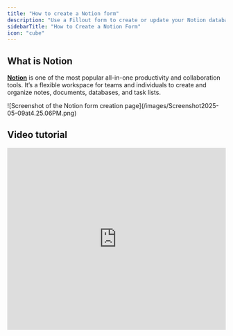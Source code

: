 ```yaml
---
title: "How to create a Notion form"
description: "Use a Fillout form to create or update your Notion databases. Embed your forms in Notion or share them anywhere."
sidebarTitle: "How to Create a Notion Form"
icon: "cube"
---
```


## What is Notion

[**Notion**](https://www.notion.so/) is one of the most popular all-in-one productivity and collaboration tools. It’s a flexible workspace for teams and individuals to create and organize notes, documents, databases, and task lists.

<Frame>
  ![Screenshot of the Notion form creation page](/images/Screenshot2025-05-09at4.25.06PM.png)
</Frame>

## Video tutorial

<Frame>
  <iframe class="notion-asset-object-fit" src="https://www.loom.com/embed/44ff36a3a09e4fbdb45f32117c0318b9" title="iframe video" frameborder="0" allowfullscreen loading="lazy" scrolling="auto" width="100%" height="420" />
</Frame>

## How it works

### 1. Create your database in Notion

<Note>
  If you already have your database created in Notion, you can skip this step.
</Note>

Create a [Notion page](https://www.notion.com/help/create-your-first-page) and type `/database`. Name your database and add a column for each question. Set the property type (e.g., Text, Select, Multi-select) and, if using Select or Multi-select, enter the answer options.

<Frame>
  ![Screenshot of the Notion form creation page](/images/Screenshot2025-02-12at4.27.01PM.png)
</Frame>

### 2. Create your form in Fillout

In your [Fillout dashboard](/https://build.fillout.com/), click `+ Make a Fillout` followed by `Connect` and choose Notion.

<Frame>
  ![Screenshot of the Notion form creation page](/images/connecttoapps.png)
</Frame>

Choose your theme (don’t worry, you can always change this later). Then, enter your **Account name** and `Connect to Notion`.

<Note>
  If you have multiple Notion workspaces, ensure you're connecting to the right one. Switch workspaces from the top right of the popup.
</Note>

`Select pages` you’d like to allow Fillout access to. You can add and remove pages to this integration anytime in your Fillout dashboard.

<Frame>
  ![Screenshot of the Notion form creation page](/images/Screenshot2025-02-12at4.22.44PM.png)
</Frame>

Then, choose the the database you’ll be using with your form.

<Frame>
  ![Screenshot of the Notion form creation page](/images/Screenshot2025-02-12at3.57.27PM.png)
</Frame>

<Note>
  **Troubleshooting:** Don’t see your database in the dropdown list? Check you have connected to the correct workspace and granted access to the page where your database is.
</Note>

### 3. Map your questions

Your `Notion Columns` now appear in the left sidebar of your Fillout form editor. Simply drag & drop to start building your form.

<Frame>
  ![Screenshot of the Notion form creation page](/images/Notion-ezgif.com-video-to-gif-converter.gif)
</Frame>

To connect a new question to your Notion database, or check an existing connection, click the `settings icon` of a field to open the right sidebar. Click **Connected**. You can also add content to the body of a Notion page. See this [help article](/help/notion-add-page-content).

<Frame>
  ![Screenshot of the Notion form creation page](/images/Screenshot2025-02-12at4.24.27PM.png)
</Frame>

<Tip>
  If you make changes in your Notion database that you want to reflect in your Fillout form, hit the Refresh Notion Connection icon <Icon name="arrows-rotate" />.
</Tip>

### 4. Publish & Share

Once you’ve finished creating your form, you’re ready to go\! Simply `Publish` and share. Form responses will now automatically populate inside your Notion database.

## Specify a condition

You can run your integration only when a specific condition is met. Check out this [guide](/help/conditional-integration).

<Check>
  **Good to know:** Fillout has many powerful features like [**branching**](/help/page-logic) and [conditional hide/appear logic](/help/conditional-hiding). No matter how complex your needs are, there’s a way to build it in Fillout.
</Check>

## Notion specific guides

<CardGroup cols={3}>
  <Card title="Update existing Notion page with a form" icon="arrow-rotate-right" iconType="regular" color="#FFC738" href="/help/notion-update-form">
    Edit existing Notion pages and pre-fill fields with data from the page.
  </Card>
  <Card title="Add content to a Notion page with a form" icon="file-waveform" iconType="regular" color="#FFC738" href="/help/notion-add-page-content">
    Use a Fillout form to add styled content to the body of a Notion page.
  </Card>
  <Card title="Embed forms on Notion" icon="memo" iconType="regular" color="#FFC738" href="/help/notion-embed">
    Include surveys, questionnaires, and other forms within your workspace.
  </Card>
</CardGroup>